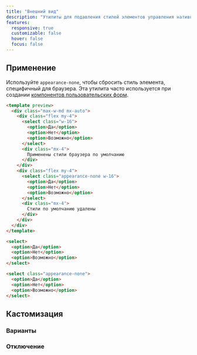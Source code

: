 ```yaml
---
title: "Внешний вид"
description: "Утилиты для подавления стилей элементов управления нативными формами."
features:
  responsive: true
  customizable: false
  hover: false
  focus: false
---
```




## Применение

Используйте `appearance-none`, чтобы сбросить стиль элемента, специфичный для браузера. Эта утилита часто используется при создании [компонентов пользовательских форм](/docs/examples/forms).

```html indigo
<template preview>
  <div class="max-w-md mx-auto">
    <div class="flex my-4">
      <select class="w-16">
        <option>Да</option>
        <option>Нет</option>
        <option>Возможно</option>
      </select>
      <div class="mx-4">
        Применены стили браузера по умолчанию
      </div>
    </div>
    <div class="flex my-4">
      <select class="appearance-none w-16">
        <option>Да</option>
        <option>Нет</option>
        <option>Возможно</option>
      </select>
      <div class="mx-4">
        Стили по умолчанию удалены
      </div>
    </div>
  </div>
</template>

<select>
  <option>Да</option>
  <option>Нет</option>
  <option>Возможно</option>
</select>

<select class="appearance-none">
  <option>Да</option>
  <option>Нет</option>
  <option>Возможно</option>
</select>
```

## Кастомизация

### Варианты

<Variants plugin="appearance" />

### Отключение

<Disabling plugin="appearance" />
